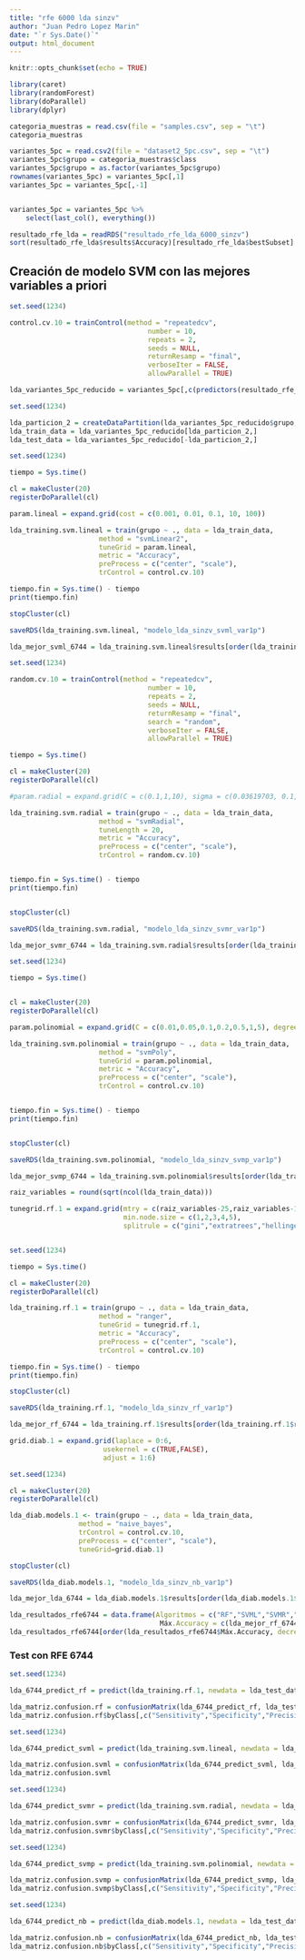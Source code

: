 ```yaml
---
title: "rfe 6000 lda sinzv"
author: "Juan Pedro Lopez Marin"
date: "`r Sys.Date()`"
output: html_document
---
```


```r
knitr::opts_chunk$set(echo = TRUE)
```


```r
library(caret)
library(randomForest)
library(doParallel)
library(dplyr)
```

```r
categoria_muestras = read.csv(file = "samples.csv", sep = "\t")
categoria_muestras
```

```r
variantes_5pc = read.csv2(file = "dataset2_5pc.csv", sep = "\t")
variantes_5pc$grupo = categoria_muestras$class
variantes_5pc$grupo = as.factor(variantes_5pc$grupo)
rownames(variantes_5pc) = variantes_5pc[,1]
variantes_5pc = variantes_5pc[,-1]


variantes_5pc = variantes_5pc %>%
    select(last_col(), everything())

```

```r
resultado_rfe_lda = readRDS("resultado_rfe_lda_6000_sinzv")
sort(resultado_rfe_lda$results$Accuracy)[resultado_rfe_lda$bestSubset]
```























## Creación de modelo SVM con las mejores variables a priori

```r
set.seed(1234)

control.cv.10 = trainControl(method = "repeatedcv", 
                                  number = 10,
                                  repeats = 2,
                                  seeds = NULL, 
                                  returnResamp = "final",
                                  verboseIter = FALSE,
                                  allowParallel = TRUE)
```

```r
lda_variantes_5pc_reducido = variantes_5pc[,c(predictors(resultado_rfe_lda),"grupo")]
```

```r
set.seed(1234)

lda_particion_2 = createDataPartition(lda_variantes_5pc_reducido$grupo, p=0.85, list = FALSE)
lda_train_data = lda_variantes_5pc_reducido[lda_particion_2,]
lda_test_data = lda_variantes_5pc_reducido[-lda_particion_2,]
```

```r
set.seed(1234)

tiempo = Sys.time()

cl = makeCluster(20)
registerDoParallel(cl)

param.lineal = expand.grid(cost = c(0.001, 0.01, 0.1, 10, 100))

lda_training.svm.lineal = train(grupo ~ ., data = lda_train_data,
                      method = "svmLinear2",
                      tuneGrid = param.lineal,
                      metric = "Accuracy",
                      preProcess = c("center", "scale"),
                      trControl = control.cv.10)

tiempo.fin = Sys.time() - tiempo
print(tiempo.fin)

stopCluster(cl)

saveRDS(lda_training.svm.lineal, "modelo_lda_sinzv_svml_var1p")
```
```r
lda_mejor_svml_6744 = lda_training.svm.lineal$results[order(lda_training.svm.lineal$results$Accuracy, decreasing = TRUE),][1,]["Accuracy"]
```

```r
set.seed(1234)

random.cv.10 = trainControl(method = "repeatedcv", 
                                  number = 10,
                                  repeats = 2,
                                  seeds = NULL, 
                                  returnResamp = "final",
                                  search = "random",
                                  verboseIter = FALSE,
                                  allowParallel = TRUE)

tiempo = Sys.time()

cl = makeCluster(20)
registerDoParallel(cl)

#param.radial = expand.grid(C = c(0.1,1,10), sigma = c(0.03619703, 0.1, 1))

lda_training.svm.radial = train(grupo ~ ., data = lda_train_data,
                      method = "svmRadial",
                      tuneLength = 20,
                      metric = "Accuracy",
                      preProcess = c("center", "scale"),
                      trControl = random.cv.10)


tiempo.fin = Sys.time() - tiempo
print(tiempo.fin)


stopCluster(cl)

saveRDS(lda_training.svm.radial, "modelo_lda_sinzv_svmr_var1p")

```

```r
lda_mejor_svmr_6744 = lda_training.svm.radial$results[order(lda_training.svm.radial$results$Accuracy, decreasing = TRUE),][1,]["Accuracy"]
```

```r
set.seed(1234)

tiempo = Sys.time()


cl = makeCluster(20)
registerDoParallel(cl)

param.polinomial = expand.grid(C = c(0.01,0.05,0.1,0.2,0.5,1,5), degree = c(1,2,3), scale = c(0.01,0.1,1))

lda_training.svm.polinomial = train(grupo ~ ., data = lda_train_data,
                      method = "svmPoly",
                      tuneGrid = param.polinomial,
                      metric = "Accuracy",
                      preProcess = c("center", "scale"),
                      trControl = control.cv.10)


tiempo.fin = Sys.time() - tiempo
print(tiempo.fin)


stopCluster(cl)

saveRDS(lda_training.svm.polinomial, "modelo_lda_sinzv_svmp_var1p")

```

```r
lda_mejor_svmp_6744 = lda_training.svm.polinomial$results[order(lda_training.svm.polinomial$results$Accuracy, decreasing = TRUE),][1,]["Accuracy"]
```

```r
raiz_variables = round(sqrt(ncol(lda_train_data)))

tunegrid.rf.1 = expand.grid(mtry = c(raiz_variables-25,raiz_variables-15,raiz_variables-5, raiz_variables,raiz_variables+5, raiz_variables+15, raiz_variables+30, raiz_variables+60),
                            min.node.size = c(1,2,3,4,5),
                            splitrule = c("gini","extratrees","hellinger"))


set.seed(1234)

tiempo = Sys.time()

cl = makeCluster(20)
registerDoParallel(cl)

lda_training.rf.1 = train(grupo ~ ., data = lda_train_data,
                      method = "ranger",
                      tuneGrid = tunegrid.rf.1,
                      metric = "Accuracy",
                      preProcess = c("center", "scale"),
                      trControl = control.cv.10)

tiempo.fin = Sys.time() - tiempo
print(tiempo.fin)

stopCluster(cl)

saveRDS(lda_training.rf.1, "modelo_lda_sinzv_rf_var1p")

```

```r
lda_mejor_rf_6744 = lda_training.rf.1$results[order(lda_training.rf.1$results$Accuracy, decreasing = TRUE),][1,]["Accuracy"]
```

```r
grid.diab.1 = expand.grid(laplace = 0:6,
                       usekernel = c(TRUE,FALSE),
                       adjust = 1:6)

set.seed(1234)

cl = makeCluster(20)
registerDoParallel(cl)

lda_diab.models.1 <- train(grupo ~ ., data = lda_train_data, 
                 method = "naive_bayes",
                 trControl = control.cv.10,
                 preProcess = c("center", "scale"),
                 tuneGrid=grid.diab.1)

stopCluster(cl)

saveRDS(lda_diab.models.1, "modelo_lda_sinzv_nb_var1p")

```

```r
lda_mejor_lda_6744 = lda_diab.models.1$results[order(lda_diab.models.1$results$Accuracy, decreasing = TRUE),][1,]["Accuracy"]
```

```r
lda_resultados_rfe6744 = data.frame(Algoritmos = c("RF","SVML","SVMR","SVMP","NB"),
                                     Máx.Accuracy = c(lda_mejor_rf_6744$Accuracy, lda_mejor_svml_6744$Accuracy, lda_mejor_svmr_6744$Accuracy, lda_mejor_svmp_6744$Accuracy, lda_mejor_lda_6744$Accuracy))
lda_resultados_rfe6744[order(lda_resultados_rfe6744$Máx.Accuracy, decreasing = TRUE),]
```

### Test con RFE 6744

```r
set.seed(1234)

lda_6744_predict_rf = predict(lda_training.rf.1, newdata = lda_test_data)

lda_matriz.confusion.rf = confusionMatrix(lda_6744_predict_rf, lda_test_data$grupo)
lda_matriz.confusion.rf$byClass[,c("Sensitivity","Specificity","Precision","F1")]
```
```r
set.seed(1234)

lda_6744_predict_svml = predict(lda_training.svm.lineal, newdata = lda_test_data)

lda_matriz.confusion.svml = confusionMatrix(lda_6744_predict_svml, lda_test_data$grupo)
lda_matriz.confusion.svml
```
```r
set.seed(1234)

lda_6744_predict_svmr = predict(lda_training.svm.radial, newdata = lda_test_data)

lda_matriz.confusion.svmr = confusionMatrix(lda_6744_predict_svmr, lda_test_data$grupo)
lda_matriz.confusion.svmr$byClass[,c("Sensitivity","Specificity","Precision","F1")]
```
```r
set.seed(1234)

lda_6744_predict_svmp = predict(lda_training.svm.polinomial, newdata = lda_test_data)

lda_matriz.confusion.svmp = confusionMatrix(lda_6744_predict_svmp, lda_test_data$grupo)
lda_matriz.confusion.svmp$byClass[,c("Sensitivity","Specificity","Precision","F1")]
```
```r
set.seed(1234)

lda_6744_predict_nb = predict(lda_diab.models.1, newdata = lda_test_data)

lda_matriz.confusion.nb = confusionMatrix(lda_6744_predict_nb, lda_test_data$grupo)
lda_matriz.confusion.nb$byClass[,c("Sensitivity","Specificity","Precision","F1")]
``` 
